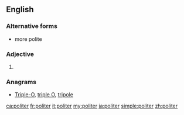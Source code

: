 ==English==

===Alternative forms===
* more polite

===Adjective===
{{head|en}}

# {{en-comparative of|polite}}

===Anagrams===
* [[Triple-O#English|Triple-O]], [[triple O#English|triple O]], [[tripole#English|tripole]]

[[ca:politer]]
[[fr:politer]]
[[it:politer]]
[[my:politer]]
[[ja:politer]]
[[simple:politer]]
[[zh:politer]]